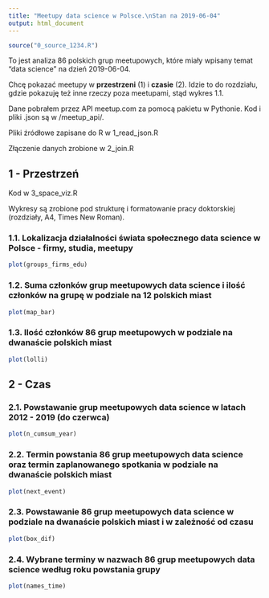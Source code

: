 ```yaml
---
title: "Meetupy data science w Polsce.\nStan na 2019-06-04"
output: html_document
---
```


```r
source("0_source_1234.R")
```

To jest analiza 86 polskich grup meetupowych, które miały wpisany temat "data science" na dzień 2019-06-04. 

Chcę pokazać meetupy w **przestrzeni** (1) i **czasie** (2). Idzie to do rozdziału, gdzie pokazuję też inne rzeczy poza meetupami, stąd wykres 1.1. 

Dane pobrałem przez API meetup.com za pomocą pakietu w Pythonie. Kod i pliki .json są w /meetup_api/.

Pliki źródłowe zapisane do R w 1_read_json.R

Złączenie danych zrobione w 2_join.R

## 1 - Przestrzeń  

Kod w 3_space_viz.R

Wykresy są zrobione pod strukturę i formatowanie pracy doktorskiej (rozdziały, A4, Times New Roman). 

### 1.1. Lokalizacja działalności świata społecznego data science w Polsce - firmy, studia, meetupy
```r
plot(groups_firms_edu)
```

### 1.2. Suma członków grup meetupowych data science i ilość członków na grupę w podziale na 12 polskich miast
```r
plot(map_bar)
```

### 1.3. Ilość członków 86 grup meetupowych w podziale na dwanaście polskich miast
```r
plot(lolli)
```

## 2 - Czas
### 2.1. Powstawanie grup meetupowych data science w latach 2012 - 2019 (do czerwca)
```r
plot(n_cumsum_year)
```

### 2.2. Termin powstania 86 grup meetupowych data science oraz termin zaplanowanego spotkania w podziale na dwanaście polskich miast
```r
plot(next_event)
```

### 2.3. Powstawanie 86 grup meetupowych data science w podziale na dwanaście polskich miast i w zależność od czasu
```r
plot(box_dif)
```

### 2.4. Wybrane terminy w nazwach 86 grup meetupowych data science według roku powstania grupy
```r
plot(names_time)
```


